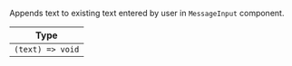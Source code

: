 Appends text to existing text entered by user in `MessageInput` component.

| Type |
| - |
| `(text) => void` |

